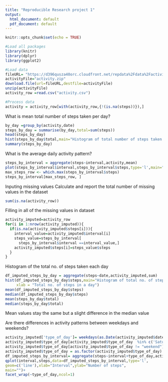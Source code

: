 ---
title: "Reproducible Research project 1"
output:
  html_document: default
  pdf_document: default
---

```{r setup, include=TRUE}
knitr::opts_chunk$set(echo = TRUE)

#Load all packages 
library(knitr)
library(dplyr)
library(ggplot2)

#Load data
fileURL= "https://d396qusza40orc.cloudfront.net/repdata%2Fdata%2Factivity.zip"
activityFile="activity.zip"
download.file(url=fileURL,destfile=activityFile)
unzip(activityFile)
activity_row =read.csv("activity.csv")

#Process data
activity = activity_row[with(activity_row,{!(is.na(steps))}),]
```

What is mean total number of steps taken per day?
```{r}
by_day =group_by(activity,date)
steps_by_day = summarise(by_day,total=sum(steps))
head(steps_by_day)
hist(steps_by_day$total,main="Histogram of total number of steps taken per day", xlab = "Total no. of steps in a day")
summary(steps_by_day)
```

What is the average daily activity pattern?
```{r}
steps_by_interval = aggregate(steps~interval,activity,mean)
plot(steps_by_interval$interval,steps_by_interval$steps,type='l',main="Average number of steps over all days", xlab="Interval", ylab="Average number of steps")
max_steps_row <- which.max(steps_by_interval$steps)
steps_by_interval[max_steps_row, ]
```


Inputing missing values
Calculate and report the total number of missing values in the dataset
```{r}
sum(is.na(activity_row))
```

Filling in all of the missing values in dataset
```{r}
activity_imputed=activity_row
for(i in 1:nrow(activity_imputed)){
  if(is.na(activity_imputed$steps[i])){
    interval_value=activity_imputed$interval[i]
    steps_value=steps_by_interval[
      steps_by_interval$interval ==interval_value,]
    activity_imputed$steps[i]=steps_value$steps
  }
}
```
Histogram of the total no. of steps taken each day 
```{r}
df_imputed_steps_by_day = aggregate(steps~date,activity_imputed,sum)
hist(df_imputed_steps_by_day$steps,main="Histogram of total no. of steps per day(Imputed)",
     xlab = "Total no. of steps in a day")
mean(df_imputed_steps_by_day$steps)
median(df_imputed_steps_by_day$steps)
mean(steps_by_day$total)
median(steps_by_day$total)
```
Mean values stay the same but a slight difference in the median value

Are there differences in activity patterns between weekdays and weekends?
```{r}
activity_imputed['type_of_day']= weekdays(as.Date(activity_imputed$date))
activity_imputed$type_of_day[activity_imputed$type_of_day  %in% c('Saturday','Sunday') ] <- "weekend"
activity_imputed$type_of_day[activity_imputed$type_of_day != "weekend"]="weekday"
activity_imputed$type_of_day = as.factor(activity_imputed$type_of_day)
df_imputed_steps_by_interval= aggregate(steps~interval+type_of_day,activity_imputed,mean)
qplot(interval,steps,data=df_imputed_steps_by_interval,type='l',
geom=c('line'),xlab="Interval",ylab="Number of steps",
main="")+
facet_wrap(~type_of_day,ncol=1)
```
